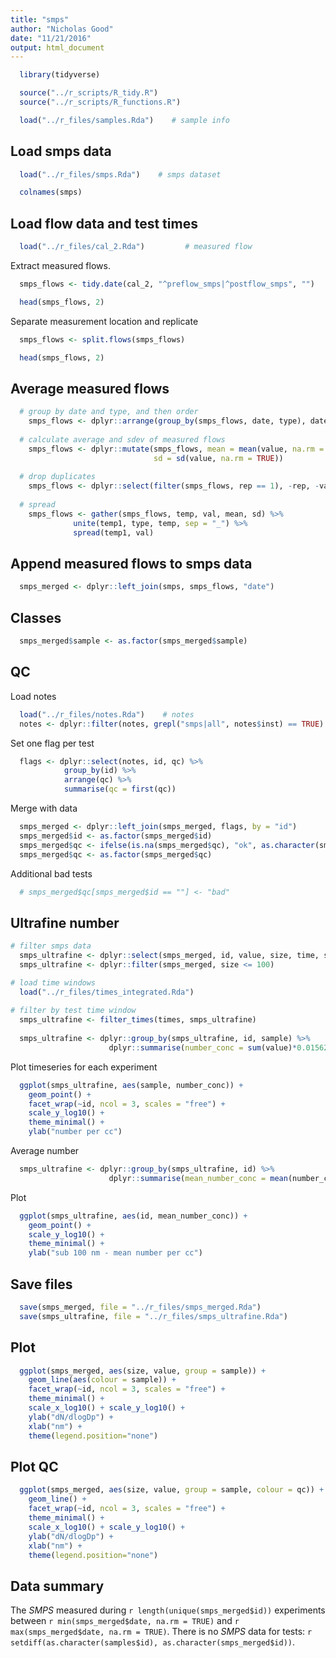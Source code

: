 ```yaml
---
title: "smps"
author: "Nicholas Good"
date: "11/21/2016"
output: html_document
---
```


```r
  library(tidyverse)
```

```r
  source("../r_scripts/R_tidy.R")
  source("../r_scripts/R_functions.R")
```

```r
  load("../r_files/samples.Rda")    # sample info
```

## Load smps data

```r
  load("../r_files/smps.Rda")    # smps dataset
```

```r
  colnames(smps)
```

## Load flow data and test times

```r
  load("../r_files/cal_2.Rda")         # measured flow
```

Extract measured flows.

```r
  smps_flows <- tidy.date(cal_2, "^preflow_smps|^postflow_smps", "")
```

```r
  head(smps_flows, 2)
```

Separate measurement location and replicate

```r
  smps_flows <- split.flows(smps_flows)
```

```r
  head(smps_flows, 2)
```

## Average measured flows

```r
  # group by date and type, and then order
    smps_flows <- dplyr::arrange(group_by(smps_flows, date, type), date)
  
  # calculate average and sdev of measured flows
    smps_flows <- dplyr::mutate(smps_flows, mean = mean(value, na.rm = TRUE),
                                sd = sd(value, na.rm = TRUE))
    
  # drop duplicates
    smps_flows <- dplyr::select(filter(smps_flows, rep == 1), -rep, -value)
    
  # spread
    smps_flows <- gather(smps_flows, temp, val, mean, sd) %>% 
              unite(temp1, type, temp, sep = "_") %>% 
              spread(temp1, val)
```

## Append measured flows to smps data

```r
  smps_merged <- dplyr::left_join(smps, smps_flows, "date")
```

## Classes

```r
  smps_merged$sample <- as.factor(smps_merged$sample)
```

## QC

Load notes

```r
  load("../r_files/notes.Rda")    # notes
  notes <- dplyr::filter(notes, grepl("smps|all", notes$inst) == TRUE)
```

Set one flag per test

```r
  flags <- dplyr::select(notes, id, qc) %>%
            group_by(id) %>%
            arrange(qc) %>%
            summarise(qc = first(qc))
```

Merge with data

```r
  smps_merged <- dplyr::left_join(smps_merged, flags, by = "id")
  smps_merged$id <- as.factor(smps_merged$id)
  smps_merged$qc <- ifelse(is.na(smps_merged$qc), "ok", as.character(smps_merged$qc))
  smps_merged$qc <- as.factor(smps_merged$qc)
```

Additional bad tests

```r
  # smps_merged$qc[smps_merged$id == ""] <- "bad"
```

## Ultrafine number

```r
# filter smps data
  smps_ultrafine <- dplyr::select(smps_merged, id, value, size, time, sample)
  smps_ultrafine <- dplyr::filter(smps_merged, size <= 100)

# load time windows
  load("../r_files/times_integrated.Rda")
  
# filter by test time window
  smps_ultrafine <- filter_times(times, smps_ultrafine)
  
  smps_ultrafine <- dplyr::group_by(smps_ultrafine, id, sample) %>%
                      dplyr::summarise(number_conc = sum(value)*0.015625355)
```

Plot timeseries for each experiment

```r
  ggplot(smps_ultrafine, aes(sample, number_conc)) +
    geom_point() +
    facet_wrap(~id, ncol = 3, scales = "free") +
    scale_y_log10() +
    theme_minimal() + 
    ylab("number per cc")
```

Average number

```r
  smps_ultrafine <- dplyr::group_by(smps_ultrafine, id) %>%
                      dplyr::summarise(mean_number_conc = mean(number_conc))
```

Plot

```r
  ggplot(smps_ultrafine, aes(id, mean_number_conc)) +
    geom_point() +
    scale_y_log10() +
    theme_minimal() + 
    ylab("sub 100 nm - mean number per cc")
```

## Save files

```r
  save(smps_merged, file = "../r_files/smps_merged.Rda")
  save(smps_ultrafine, file = "../r_files/smps_ultrafine.Rda")
```

## Plot

```r
  ggplot(smps_merged, aes(size, value, group = sample)) +
    geom_line(aes(colour = sample)) +
    facet_wrap(~id, ncol = 3, scales = "free") +
    theme_minimal() +
    scale_x_log10() + scale_y_log10() +
    ylab("dN/dlogDp") +
    xlab("nm") +
    theme(legend.position="none")
```

## Plot QC

```r
  ggplot(smps_merged, aes(size, value, group = sample, colour = qc)) +
    geom_line() +
    facet_wrap(~id, ncol = 3, scales = "free") +
    theme_minimal() +
    scale_x_log10() + scale_y_log10() +
    ylab("dN/dlogDp") +
    xlab("nm") +
    theme(legend.position="none")
```

## Data summary

The $SMPS$ measured during `r length(unique(smps_merged$id))` experiments between `r min(smps_merged$date, na.rm = TRUE)` and `r max(smps_merged$date, na.rm = TRUE)`. There is no $SMPS$ data for tests: `r setdiff(as.character(samples$id), as.character(smps_merged$id))`.
